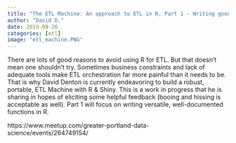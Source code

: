 ---
title: "The ETL Machine: An approach to ETL in R, Part 1 - Writing good functions"
author: "David D."
date: 2019-09-26
categories: [etl]
image: "etl_machine.PNG"
---

There are lots of good reasons to avoid using R for ETL. But that doesn't mean one shouldn't try. Sometimes business constraints and lack of adequate tools make ETL orchestration far more painful than it needs to be. That is why David Denton is currently endeavoring to build a robust, portable, ETL Machine with R & Shiny. This is a work in progress that he is sharing in hopes of eliciting some helpful feedback (booing and hissing is acceptable as well). Part 1 will focus on writing versatile, well-documented functions in R.

https://www.meetup.com/greater-portland-data-science/events/264749154/
